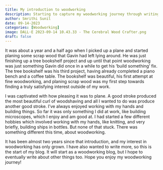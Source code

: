 ```yaml
---
title: My introduction to woodworking
description: Starting to capture my woodworking journey through writing.
author: Smrithi Sunil
date: 09-14-2023
categories: [Woodworking]
image: DALL·E 2023-09-14 10.43.33 - The Cerebral Wood Crafter.png
draft: false
---
```


It was about a year and a half ago when I picked up a plane and started planing some scrap wood that Gavin had left lying around. He was just finishing up a tree bookshelf project and up until that point woodworking was just something Gavin did once in a while to get his 'build something' fix. The tree bookshelf was his third project, having already completed a piano bench and a coffee table. The bookshelf was beautiful, his first attempt at fine woodworking, and planing scrap wood was my first step towards finding a truly satisfying interest outside of my work.

I was captivated with how pleasing it was to plane. A good stroke produced the most beautiful curl of woodshaving and all I wanted to do was produce another good stroke. I've always enjoyed working with my hands and building things. So far it was only something I did at work, like building microscopes, which I enjoy and am good at. I had started a few different hobbies which involved working with my hands, like knitting, and very briefly, building ships in bottles. But none of that stuck. There was something different this time, about woodworking. 

It has been almost two years since that introduction, and my interest in woodworking has only grown. I have also wanted to write more, so this is the start of my blog. It will start as a woodworking blog, but I hope to eventually write about other things too. Hope you enjoy my woodworking journey! 